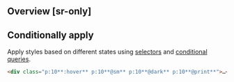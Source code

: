 ## Overview [sr-only]
<Overview/>

## Conditionally apply
Apply styles based on different states using [selectors](/docs/state-selectors) and [conditional queries](/docs/conditional-queries).
```html
<div class="p:10**:hover** p:10**@sm** p:10**@dark** p:10**@print**">…</div>
```

